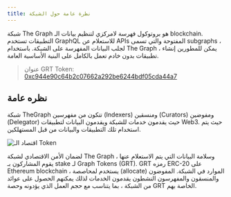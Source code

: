```yaml
---
title: نظرة عامة حول الشبكة
---
```


شبكة The Graph هو بروتوكول فهرسة لامركزي لتنظيم بيانات الـ blockchain. التطبيقات تستخدم GraphQL للاستعلام عن APIs المفتوحة والتي تسمى subgraphs ، لجلب البيانات المفهرسة على الشبكة. باستخدام The Graph ، يمكن للمطورين إنشاء تطبيقات بدون خادم تعمل بالكامل على البنية الأساسية العامة.

> عنوان GRT Token: [0xc944e90c64b2c07662a292be6244bdf05cda44a7](https://etherscan.io/token/0xc944e90c64b2c07662a292be6244bdf05cda44a7)

## نظره عامة

شبكة TheGraph تتكون من مفهرسين (Indexers) ومنسقين (Curators) ومفوضين (Delegator) حيث يقدمون خدمات للشبكة ويقدمون البيانات لتطبيقات Web3. حيث يتم استخدام تلك التطبيقات والبيانات من قبل المستهلكين.

![اقتصاد الـ Token](/img/Network-roles@2x.png)

لضمان الأمن الاقتصادي لشبكة The Graph وسلامة البيانات التي يتم الاستعلام عنها ، يقوم المشاركون بـ stake لـ Graph Tokens (GRT). GRT رمزه ERC-20 على Ethereum blockchain ، يستخدم لمحاصصة (allocate) الموارد في الشبكة. المفوضون والمنسقون والمفهرسون النشطون يقدمون الخدمات لذلك يمكنهم الحصول على عوائد من الشبكة ، بما يتناسب مع حجم العمل الذي يؤدونه وحصة GRT الخاصة بهم.
